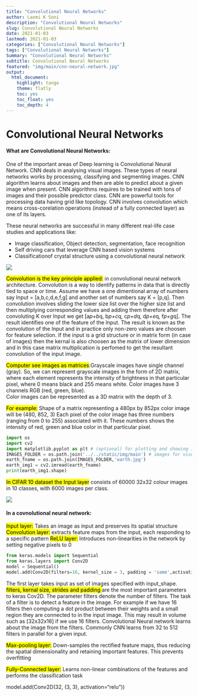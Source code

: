 ```yaml
---
title: "Convolutional Neural Networks"
author: Laxmi K Soni 
description: "Convolutional Neural Networks"
slug: Convolutional Neural Networks
date: 2021-01-03
lastmod: 2021-01-03
categories: ["Convolutional Neural Networks"]
tags: ["Convolutional Neural Networks"]
Summary: "Convolutional Neural Networks"
subtitle: Convolutional Neural Networks
featured: "img/main/cnn-neural-network.jpg"
output:
  html_document:
    highlight: tango
    theme: flatly
    toc: yes
    toc_float: yes
    toc_depth: 4
---
```


# Convolutional Neural Networks

#### What are Convolutional Neural Networks:

One of the important areas of Deep learning is Convolutional Neural Network. CNN deals in analysing visual images. These types of neural networks 
works by processing, classifying and segmenting images. CNN algorithm learns about images and then are able to predict about a given image when present. 
CNN algorithms requires to be trained with tons of images and their possible predictor class. CNN are powerful tools for processing data having grid like topology.
CNN involves convolution which means cross-corelation operations (instead of a fully connected layer) as one of its layers. 


These neural networks are successful in many different real-life case studies and applications like:

- Image classification, Object detection, segmentation, face recognition
- Self driving cars that leverage CNN based vision systems
- Classificationof crystal structure using a convolutional neural network


![](/img/main/cnn.png)

<mark>Convolution is the key principle applied:</mark> in convolutional neural network architecture. 
Convolution is a way to identify patterns in data that is directly tied to space or time. Assume we have a one dimentional array of numbers
say Input = [a,b,c,d,e,f,g] and another set of numbers say K = [p,q]. Then convolution involves sliding the lower size list over the higher size list and then
multiplying corresponding values and adding them therefore after convoluting K over Input we get [a*p+b*q, b*p+c*q, c*p+d*q, d*p+e*q, f*p+g*q]. The result identifies 
one of the feature of the Input. The result is known as the convolution of the Input and in practice only non-zero values are choosen for feature selection.
If the input is a grid structure or in matrix form (in case of images) then the kernal is also choosen as the matrix of lower dimension and in this 
case matrix multiplication is perfomed to get the resultant convolution of the input image.

<mark>Computer see images as matrices</mark>:Grayscale images have single channel (gray). 
So, we can represent grayscale images in the form of 2D matrix, where each element represents the intensity of brightness in that particular pixel, 
where 0 means black and 255 means white. Color images have 3 channels RGB (red, green, blue).  
Color images can be  represented as a 3D matrix with the depth of 3.

<mark>For example:</mark> Shape of a matrix representing a 480px by 852px color image will be (480, 852, 3)
Each pixel of the color image has three numbers (ranging from 0 to 255) associated with it. 
These numbers shows the intensity of red, green and blue color in that particular pixel.

```python
import os
import cv2
import matplotlib.pyplot as plt # (optional) for plotting and showing images inline
IMAGES_FOLDER = os.path.join('../../static/img/main') # images for visuals
earth_fname = os.path.join(IMAGES_FOLDER,'earth.jpg')
earth_img1 = cv2.imread(earth_fname)
print(earth_img1.shape)
```

<mark>In CIFAR 10 dataset the Input layer</mark> consists of 60000 32x32 colour images in 10 classes, with 6000 images per class. 

![](/img/main/cifar10dataset.png)


#### In a covnolutional neural network:

<mark>Input layer:</mark> Takes an image as input and preserves its spatial structure
<mark>Convolution layer:</mark>	extracts feature maps from the input, each responding to a specific pattern
<mark>ReLU layer:</mark> Introduces non-linearities in the network by setting negative pixels to 0

```python
from keras.models import Sequential
from keras.layers import Conv2D
model = Sequential()
model.add(Conv2D(filters=16, kernel_size = 3, padding = 'same',activation = 'relu',input_shape=(32,32,3)))
```

The first layer takes input as set of images specified with input_shape. <mark>filters, kernal size, strides and padding </mark> are the most important
parameters to keras Cov2D. The parameter filters denote the number of filters. The task of a filter is to detect a feature in the image.
For example if we have 16 filters then computing a dot product between their weights and a small region they are connected to in the input image. 
This may result in volume such as [32x32x16] if we use 16 filters. Convolutional Neural network learns about the image from the filters. Commonly CNN learns from 32 to 512 filters in parallel for a given input.




<mark>Max-pooling layer:</mark>	Down-samples the rectified feature maps, thus reducing the spatial dimensionality and retaining important features. This prevents overfitting

<mark>Fully-Connected layer:</mark>	Learns non-linear combinations of the features and performs the classification task
 

model.add(Conv2D(32, (3, 3), activation="relu"))




